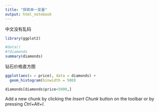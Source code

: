 ```yaml
---
title: "探索单一变量"
output: html_notebook
---
```


中文没有乱码
```r
library(ggplot2)
```

```r
#data()
#?diamonds
summary(diamonds)
```
钻石价格直方图
```r
ggplot(aes(x = price), data = diamonds) + 
  geom_histogram(binwidth = 500)
```

```r
diamonds[diamonds$price<5000,]
```

Add a new chunk by clicking the *Insert Chunk* button on the toolbar or by pressing *Ctrl+Alt+I*.

